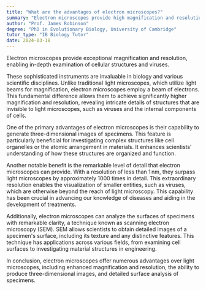 ```yaml
---
title: "What are the advantages of electron microscopes?"
summary: "Electron microscopes provide high magnification and resolution, enabling detailed examination of cellular structures and viruses for advanced scientific research."
author: "Prof. James Robinson"
degree: "PhD in Evolutionary Biology, University of Cambridge"
tutor_type: "IB Biology Tutor"
date: 2024-03-18
---
```


Electron microscopes provide exceptional magnification and resolution, enabling in-depth examination of cellular structures and viruses.

These sophisticated instruments are invaluable in biology and various scientific disciplines. Unlike traditional light microscopes, which utilize light beams for magnification, electron microscopes employ a beam of electrons. This fundamental difference allows them to achieve significantly higher magnification and resolution, revealing intricate details of structures that are invisible to light microscopes, such as viruses and the internal components of cells.

One of the primary advantages of electron microscopes is their capability to generate three-dimensional images of specimens. This feature is particularly beneficial for investigating complex structures like cell organelles or the atomic arrangement in materials. It enhances scientists' understanding of how these structures are organized and function.

Another notable benefit is the remarkable level of detail that electron microscopes can provide. With a resolution of less than $1 \, \text{nm}$, they surpass light microscopes by approximately $1000$ times in detail. This extraordinary resolution enables the visualization of smaller entities, such as viruses, which are otherwise beyond the reach of light microscopy. This capability has been crucial in advancing our knowledge of diseases and aiding in the development of treatments.

Additionally, electron microscopes can analyze the surfaces of specimens with remarkable clarity, a technique known as scanning electron microscopy (SEM). SEM allows scientists to obtain detailed images of a specimen's surface, including its texture and any distinctive features. This technique has applications across various fields, from examining cell surfaces to investigating material structures in engineering.

In conclusion, electron microscopes offer numerous advantages over light microscopes, including enhanced magnification and resolution, the ability to produce three-dimensional images, and detailed surface analysis of specimens.
    